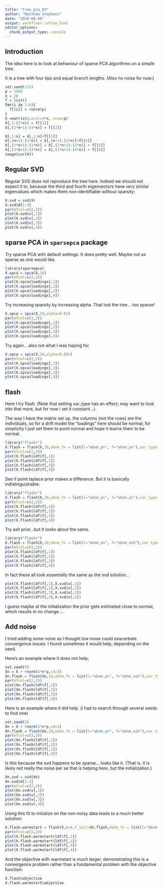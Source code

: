 ```yaml
---
title: "tree_pca_03"
author: "Matthew Stephens"
date: "2020-08-08"
output: workflowr::wflow_html
editor_options:
  chunk_output_type: console
---
```


## Introduction

The idea here is to look at behaviour of sparse PCA algorithms on
a simple tree.

It is a  tree with four tips and equal branch lengths. (Also no noise for now.)


```r
set.seed(123)
p = 1000
n = 20
f = list()
for(i in 1:6){ 
  f[[i]] = rnorm(p)
}
X =matrix(0,ncol=4*n, nrow=p)
X[,1:(2*n)] = f[[1]]
X[,(2*n+1):(4*n)] = f[[2]]

X[,1:n] = X[,1:n]+f[[3]]
X[,(n+1):(2*n)] = X[,(n+1):(2*n)]+f[[4]]
X[,(2*n+1):(3*n)] = X[,(2*n+1):(3*n)] + f[[5]]
X[,(3*n+1):(4*n)] = X[,(3*n+1):(4*n)] + f[[6]]
image(cor(X))
```


## Regular SVD

Regular SVD does not reproduce the tree here. Indeed we should not expect it to, because the third
and fourth eigenvectors have very similar eigenvalues which makes them
non-identifiable without sparsity:
```r
X.svd = svd(X)
X.svd$d[1:4]
par(mfcol=c(2,2))
plot(X.svd$v[,1])
plot(X.svd$v[,2])
plot(X.svd$v[,3])
plot(X.svd$v[,4])
```

## sparse PCA in `sparsepca` package

Try sparse PCA with default settings. 
It does pretty well. Maybe not as sparse as one would like.
```r
library(sparsepca)
X.spca = spca(X,10)
par(mfcol=c(2,2))
plot(X.spca$loadings[,1])
plot(X.spca$loadings[,2])
plot(X.spca$loadings[,3])
plot(X.spca$loadings[,4])
```

Try increasing sparsity by increasing alpha. That lost the tree... too sparse! 
```r
X.spca = spca(X,10,alpha=0.01)
par(mfcol=c(2,2))
plot(X.spca$loadings[,1])
plot(X.spca$loadings[,2])
plot(X.spca$loadings[,3])
plot(X.spca$loadings[,4])
```

Try again.. .also not what I was hoping for.
```r
X.spca = spca(X,10,alpha=0.001)
par(mfcol=c(2,2))
plot(X.spca$loadings[,1])
plot(X.spca$loadings[,2])
plot(X.spca$loadings[,3])
plot(X.spca$loadings[,4])
```

## flash

Here I try flash. (Note that setting var_type has an effect; may want to look into that more, but for now i set it constant...).

The way I have the matrix set up, the columns (not the rows) 
are the individuals, so
for a drift model the "loadings"  here should be normal; for simplicity I just set them to point normal and hope it learns them to be normal.
```r
library("flashr")
X.flash = flash(X,10,ebnm_fn = list(l="ebnm_pn", f="ebnm_pn"),var_type = "constant")
par(mfcol=c(2,2))
plot(X.flash$ldf$f[,1])
plot(X.flash$ldf$f[,2])
plot(X.flash$ldf$f[,3])
plot(X.flash$ldf$f[,4])
```

See if point laplace prior makes a difference. But it is basically indistinguishable.
```r
library("flashr")
X.flash = flash(X,10,ebnm_fn = list(l="ebnm_pn", f="ebnm_pl"),var_type = "constant")
par(mfcol=c(2,2))
plot(X.flash$ldf$f[,1])
plot(X.flash$ldf$f[,2])
plot(X.flash$ldf$f[,3])
plot(X.flash$ldf$f[,4])
```

Try ash prior...but it looks about the same.
```r
library("flashr")
X.flash = flash(X,10,ebnm_fn = list(l="ebnm_pn", f="ebnm_ash"),var_type = "constant")
par(mfcol=c(2,2))
plot(X.flash$ldf$f[,1])
plot(X.flash$ldf$f[,2])
plot(X.flash$ldf$f[,3])
plot(X.flash$ldf$f[,4])
```

In fact these all look essentially the same as the svd solution...
```r
plot(X.flash$ldf$f[,1],X.svd$v[,1])
plot(X.flash$ldf$f[,2],X.svd$v[,2])
plot(X.flash$ldf$f[,3],X.svd$v[,3])
plot(X.flash$ldf$f[,4],X.svd$v[,4])
```

I guess maybe at the initialization the prior gets estimated close to normal,
which results in no change....

## Add noise

I tried adding some noise as I thought low noise could exacerbate convergence issues. I found sometimes it would help, depending on the seed.

Here's an example where it does not help;
```r
set.seed(9)
Xn = X + rnorm(4*n*p,sd=3)
Xn.flash = flash(Xn,10,ebnm_fn = list(l="ebnm_pn", f="ebnm_ash"),var_type = "constant")
par(mfcol=c(2,2))
plot(Xn.flash$ldf$f[,1])
plot(Xn.flash$ldf$f[,2])
plot(Xn.flash$ldf$f[,3])
plot(Xn.flash$ldf$f[,4])
```

Here is an example where it did help. (i had to search through several seeds to find one)
```r
set.seed(5)
Xn = X + rnorm(4*n*p,sd=3)
Xn.flash = flash(Xn,10,ebnm_fn = list(l="ebnm_pn", f="ebnm_ash"),var_type = "constant")
par(mfcol=c(2,2))
plot(Xn.flash$ldf$f[,1])
plot(Xn.flash$ldf$f[,2])
plot(Xn.flash$ldf$f[,3])
plot(Xn.flash$ldf$f[,4])
```

Is this because the svd happens to be sparse... looks like it. (That is, it is likely not really the noise per se that is helping here, but the initialization.)
```r
Xn.svd = svd(Xn)
Xn.svd$d[1:4]
par(mfcol=c(2,2))
plot(Xn.svd$v[,1])
plot(Xn.svd$v[,2])
plot(Xn.svd$v[,3])
plot(Xn.svd$v[,4])
```

Using this fit to initialize on the non-noisy data leads to a much better solution: 
```r
X.flash.warmstart = flash(X,K=4,f_init=Xn.flash,ebnm_fn = list(l="ebnm_pn", f="ebnm_ash"),var_type = "constant",backfit = TRUE,greedy = FALSE)
par(mfcol=c(2,2))
plot(X.flash.warmstart$ldf$f[,1])
plot(X.flash.warmstart$ldf$f[,2])
plot(X.flash.warmstart$ldf$f[,3])
plot(X.flash.warmstart$ldf$f[,4])
```

And the objective with warmstart is much larger, demonstrating this
is a convergence problem rather than a fundamental problem with the
objective function: 
```r
X.flash$objective
X.flash.warmstart$objective
```




